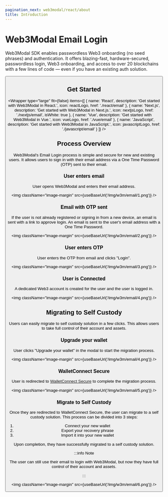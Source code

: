 ```yaml
---
pagination_next: web3modal/react/about
title: Introduction
---
```




# Web3Modal Email Login

Web3Modal SDK enables passwordless Web3 onboarding (no seed phrases) and authentication.
It offers blazing-fast, hardware-secured, passwordless login, Web3 onboarding, and access to over 20 blockchains with a few lines of code — even if you have an existing auth solution.

<YoutubeEmbed videoId="I1B9eAJk9aI" />

<Button name="Try Demo" url="https://lab.web3modal.com/library/wagmi-email/" />

## Get Started

<Wrapper
  type="large"
  fit={false}
  items={[
    {
      name: 'React',
      description: 'Get started with Web3Modal in React.',
      icon: reactLogo,
      href: './react/email'
    },
    {
      name: 'Next.js',
      description: 'Get started with Web3Modal in Next.js.',
      icon: nextjsLogo,
      href: './nextjs/email',
      isWhite: true
    },
    {
      name: 'Vue',
      description: 'Get started with Web3Modal in Vue.',
      icon: vueLogo,
      href: './vue/email'
    },
    {
      name: 'JavaScript',
      description: 'Get started with Web3Modal in JavaScript.',
      icon: javascriptLogo,
      href: './javascript/email'
    }
  ]}
/>

## Process Overview

Web3Modal's Email Login process is simple and secure for new and existing users. It allows users to sign in with their email address via a One Time Password (OTP) sent to their email.

### User enters email

User opens Web3Modal and enters their email address.

<img className="image-margin" src={useBaseUrl('/img/w3m/email/1.png')} />

### Email with OTP sent

If the user is not already registered or signing in from a new device, an email is sent with a link to approve login.
An email is sent to the user's email address with a One Time Password.

<img className="image-margin" src={useBaseUrl('/img/w3m/email/2.png')} />

### User enters OTP

User enters the OTP from email and clicks "Login".

<img className="image-margin" src={useBaseUrl('/img/w3m/email/3.png')} />

### User is Connected

A dedicated Web3 account is created for the user and the user is logged in.

<img className="image-margin" src={useBaseUrl('/img/w3m/email/4.png')} />

## Migrating to Self Custody

Users can easily migrate to self custody solution in a few clicks. This allows users to take full control of their account and assets.

### Upgrade your wallet

User clicks "Upgrade your wallet" in the modal to start the migration process.

<img className="image-margin" src={useBaseUrl('/img/w3m/email/4.png')} />

### WalletConnect Secure

User is redirected to [WalletConnect Secure](https://secure.walletconnect.com/dashboard) to complete the migration process.

<img className="image-margin" src={useBaseUrl('/img/w3m/email/5.png')} />

### Migrate to Self Custody

Once they are redirected to WalletConnect Secure, the user can migrate to a self custody solution.
This process can be divided into 3 steps:

1. Connect your new wallet
2. Export your recovery phrase
3. Import it into your new wallet

Upon completion, they have successfully migrated to a self custody solution.

:::info Note

The user can still use their email to login with Web3Modal, but now they have full control of their account and assets.

:::

<img className="image-margin" src={useBaseUrl('/img/w3m/email/6.png')} />
